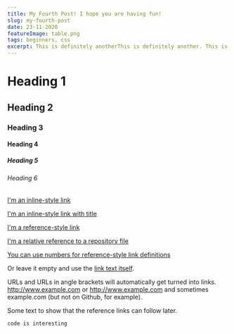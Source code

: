 ```yaml
---
title: My Fourth Post! I hope you are having fun!
slug: my-fourth-post
date: 23-11-2020
featureImage: table.png
tags: beginners, css
excerpt: This is definitely anotherThis is definitely another. This is definitely anotherThis is definitely anotherThis is definitely anotherThis is definitely anotherThis is definitely anotherThis is definitely another.This is definitely another. This is definitely anotherThis is definitely anotherThis is definitely anotherTh
---
```


# Heading 1

## Heading 2

### Heading 3

#### Heading 4

##### Heading 5

###### Heading 6

[I'm an inline-style link](https://www.google.com)

[I'm an inline-style link with title](https://www.google.com "Google's Homepage")

[I'm a reference-style link][Arbitrary case-insensitive reference text]

[I'm a relative reference to a repository file](../blob/master/LICENSE)

[You can use numbers for reference-style link definitions][1]

Or leave it empty and use the [link text itself].

URLs and URLs in angle brackets will automatically get turned into links. 
http://www.example.com or <http://www.example.com> and sometimes 
example.com (but not on Github, for example).

Some text to show that the reference links can follow later.

[arbitrary case-insensitive reference text]: https://www.mozilla.org
[1]: http://slashdot.org
[link text itself]: http://www.reddit.com



```js
code is interesting
```